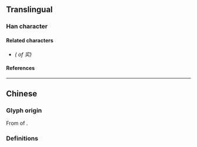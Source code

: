 {{also|實|実}}
{{character info/new}}
==Translingual==
{{stroke order|strokes=8}}
{{stroke order|type=animate}}
{{Han simplified forms|實|実|实}}

===Han character===
{{Han char|rn=40|rad=宀|as=05|sn=8|four=30804|canj=JYK|ids=⿱宀头}}

====Related characters====
* {{l|mul|[[實]]}} ''({{w|Traditional Chinese|Traditional form}} of 实)''

====References====
{{Han ref|kx=0284.081|dkj=07123|dj=0561.090|hdz=20923.020|uh=5B9E}}

----

==Chinese==

===Glyph origin===
From {{w|cursive script (East Asia)|cursive script}} of {{l|zh|實}}.

===Definitions===
{{zh-see|實}}